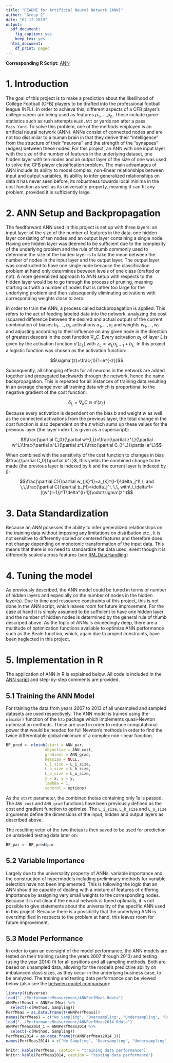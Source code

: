 ```yaml
---
title: "README for Artificial Neural Network (ANN)"
author: "Group 2"
date: "02 12 2019"
output:
  pdf_document:
    fig_caption: yes
    keep_tex: yes
  html_document:
    df_print: paged
---
```


**Corresponding R Script:** [ANN](https://github.com/NicSchuler/DSF_NFLDraftPrediction/blob/master/Project_Scripts/ANN.R)

# 1. Introduction

The goal of this project is to make a prediction about the likelilhood of College Football (CFB) players to be drafted into the professional football league (NFL). In order to achieve this, different aspects of a CFB player's college career are being used as features $p_{1}, ..., p_{n}$. These include game statistics such as rush attempts `Rush.Att` or yards ran after a pass `Pass.Yard`. To solve this problem, one of the methods employed is an artificial neural network (ANN). ANNs consist of connected nodes and are not too dissimilar to a human brain in that they derive their "intelligence" from the structure of their "neurons" and the strength of the "synapses" (edges) between these nodes. For this project, an ANN with one input layer with the size of the number of features in the underlying dataset, one hidden layer with ten nodes and an output layer of the size of one was used to solve the CFB player classification problem. The main advantages of ANN include its ability to model complex, non-linear relationships between input and output variables, its ability to infer generalized relationships on data it has never seen before, its robustness towards local minima in the cost function as well as its universality property, meaning it can fit any problem, provided it is sufficiently large.

# 2. ANN Setup and Backpropagation

The feedforward ANN used in this project is set up with three layers: an input layer of the size of the number of features in the data, one hidden layer consisting of ten nodes and an output layer containing a single node. Having one hidden layer was deemed to be sufficient due to the complexity of the underlying problem and the rule of thumb commonly used to determine the size of the hidden layer is to take the mean between the number of nodes in the input layer and the output layer. The output layer was constructed to have one single node because the classification problem at hand only determines between levels of one class (drafted or not). A more generalized approach to ANN setup with respects to the hidden layer would be to go through the process of pruning, meaning starting out with a number of nodes that is rather too large for the underlying problem and then subsequently eliminating acitvations with corresponding weights close to zero.

In order to train the ANN, a process called backpropagation is applied. This refers to the act of feeding labeled data into the network, analyzing the cost (squared difference between the desired and actual output) of the current combination of biases $b_{1},...,b_{i}$, activations $a_{1},...,a_{i}$ and weights $w_{1},...,w_{i}$ and adjusting according to their influence on any given node in the direction of greatest descent in the cost function $\nabla_{a}C$. Every acitvation $a_L$ of layer $L$ is given by the activation function $\sigma'(z_{L})$ with $z_{L}=w_{L}a_{L-1}+b_{L}$. In this project a logistic function was chosen as the activation function:

$$\sigma'(z)=\frac{1}{1+e^{-z}}$$

Subsequently, all changing effects for all neurons in the network are added together and propagated backwards through the network, hence the name backpropagation. This is repeated for all instances of training data resulting in an average change over all training data which is proportional to the negative gradient of the cost function:

$$\delta_L=\nabla_aC\odot\sigma'(z_L)$$

Because every activation is dependent on the bias $b$ and weight $w$ as well as the connected activations from the previous layer, the total change in the cost function is also dependent on the $z$ which sums up these values for the previous layer (the layer index $L$ is given as a superscript):

$$\frac{\partial C_0}{\partial w^{L}}=\frac{\partial z^L}{\partial w^L}\frac{\partial a^L}{\partial z^L}\frac{\partial C_0^L}{\partial a^L}$$

When combined with the sensitivity of the cost function to changes in bias $\frac{\partial C_0}{\partial b^L}$, this yields the combined change to be made (the previous layer is indexed by $k$ and the current layer is indexed by $j$):

$$\frac{\partial C}{\partial w_{jk}^l}=a_{k}^{l-1}\delta_j^l\,\, and \,\,\frac{\partial C}{\partial b_j^l}=\delta_j^l, \,\, with\,\,\delta^l=((w^{l+1})^T\delta^{l+1})\odot\sigma'(z^l)$$

# 3. Data Standardization

Because an ANN posesses the ability to infer generalized relationships on the training data without imposing any limitations on distribution etc., it is not sensitive to differently scaled or centered features and therefore does not change depending on monotonic transformation of the input data. This means that there is no need to standardize the data used, event though it is differently scaled across features (see [RM_DataHandling](https://github.com/NicSchuler/DSF_NFLDraftPrediction/tree/master/Data/READMEs))

# 4. Tuning the model

As previously described, the ANN model could be tuned in terms of number of hidden layers and especially on the number of nodes in the hidden layer(s). Due to time and ressource constraints of this project, this is not done in the ANN script, which leaves room for future improvement. For the case at hand it is simply assumed to be sufficient to have one hidden layer and the number of hidden nodes is determined by the general rule of thumb descriped above. As the topic of ANNs is exceedingly deep, there are a multitude of optimization functions available to optimize ANN performance such as the Beale function, which, again due to project constraints, have been neglected in this project.

# 5. Implementation in R

The application of ANN in R is explained below. All code is included in the [ANN script](https://github.com/NicSchuler/DSF_NFLDraftPrediction/blob/master/Project_Scripts/ANN.R) and step-by-step comments are provided.

## 5.1 Training the ANN Model

For training the data from years 2007 to 2013 of all unsampled and sampled datasets are used respectively. The ANN model is trained using the `nlminb()` function of the `h2o` package which implements quasi-Newton optimization methods. These are used in order to reduce computational power that would be needed for full Newton's methods in order to find the twice differentiable global minimum of a complex non-linear function.

```r
BP_pred <- nlminb(start = ANN_par,
                 objective = ANN_cost, 
                 gradient = ANN_grad,
                 hessian = NULL,
                 L_i_size = L_i_size,
                 L_h_size = L_h_size,
                 L_o_size = L_o_size,
                 x = x, y = y,
                 lambda = 1,
                 control = options)
```

As the `start` parameter, the combined thetas containing only 1s is passed. The `ANN_cost` and `ANN_grad` functions have been previously defined as the cost and gradient function to optimize. The `L_i_size`, `L_h_size` and `L_o_size` arguments define the dimensions of the input, hidden and output layers as described above.

The resulting vetor of the two thetas is then saved to be used for prediction on unlabeled testing data later on:

```r
BP_par <- BP_pred$par
```
 
## 5.2 Variable Importance

Largely due to the universality property of ANNs, variable importance and the construction of hypermodels including preliminary methods for variable selection have not been implemented. This is following the logic that an ANN should be capable of dealing with a mixture of features of differing importance by assigning very small weights to the corresponding nodes. Because it is not clear if the neural network is tuned optimally, it is not possible to give statements about the universality of the specific ANN used in this project. Because there is a possibility that the underlying ANN is oversimplified in respects to the problem at hand, this leaves room for future improvement.

## 5.3 Model Performance

In order to gain an oversight of the model performance, the ANN models are tested on their training (using the years 2007 through 2013) and testing (using the year 2014) fit for all positions and all sampling methods. Both are based on unsampled data, allowing for the model's predictive ability on imbalanced class sizes, as they occur in the underlying business case, to be analyzed. The training and testing data performance can be viewed below (also see the [between model comparison](https://github.com/NicSchuler/DSF_NFLDraftPrediction/blob/master/Data/READMEs/RM_PerformanceMeasurement.pdf)):

```r
library(tidyverse)
load("../PerformanceMeasurement/ANNPerfMeas.Rdata")
ANNPerfMeas1 = ANNPerfMeas %>%
  select(-c(Method, Sampling))
PerfMeas = as.data.frame(t(ANNPerfMeas1))
names(PerfMeas) = c("No Sampling", "Oversampling", "Undersampling", "Rose Both", "Smote")
load("../PerformanceMeasurement/ANNPerfMeas2014.Rdata")
ANNPerfMeas2014_1 = ANNPerfMeas2014 %>%
  select(-c(Method, Sampling))
PerfMeas2014 = as.data.frame(t(ANNPerfMeas2014_1))
names(PerfMeas2014) = c("No Sampling", "Oversampling", "Undersampling", "Rose Both", "Smote")
```
```r
knitr::kable(PerfMeas, caption = "training data performance")
knitr::kable(PerfMeas2014, caption = "testing data performance")
```